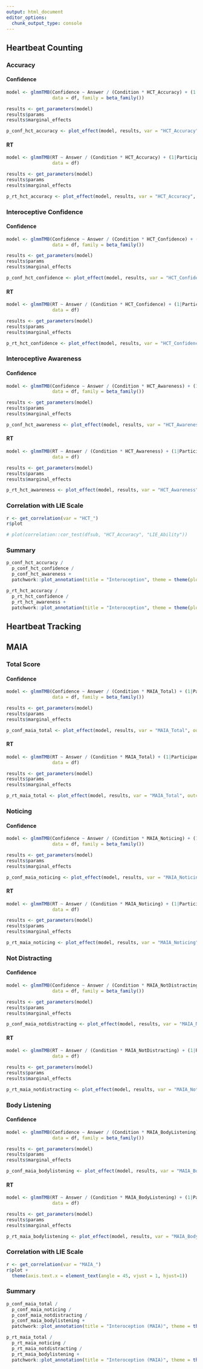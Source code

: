 ```yaml
---
output: html_document
editor_options: 
  chunk_output_type: console
---
```


## Heartbeat Counting {.tabset}


### Accuracy

#### Confidence

```r
model <- glmmTMB(Confidence ~ Answer / (Condition * HCT_Accuracy) + (1|Participant) + (1|Item), 
                 data = df, family = beta_family())

results <- get_parameters(model)
results$params
results$marginal_effects
```

```r
p_conf_hct_accuracy <- plot_effect(model, results, var = "HCT_Accuracy", outcome = "Confidence")
```

#### RT

```r
model <- glmmTMB(RT ~ Answer / (Condition * HCT_Accuracy) + (1|Participant) + (1|Item), 
                 data = df)

results <- get_parameters(model)
results$params
results$marginal_effects
```

```r
p_rt_hct_accuracy <- plot_effect(model, results, var = "HCT_Accuracy", outcome = "RT")
```


### Interoceptive Confidence

#### Confidence

```r
model <- glmmTMB(Confidence ~ Answer / (Condition * HCT_Confidence) + (1|Participant) + (1|Item), 
                 data = df, family = beta_family())

results <- get_parameters(model)
results$params
results$marginal_effects
```

```r
p_conf_hct_confidence <- plot_effect(model, results, var = "HCT_Confidence", outcome = "Confidence")
```

#### RT

```r
model <- glmmTMB(RT ~ Answer / (Condition * HCT_Confidence) + (1|Participant) + (1|Item), 
                 data = df)

results <- get_parameters(model)
results$params
results$marginal_effects
```

```r
p_rt_hct_confidence <- plot_effect(model, results, var = "HCT_Confidence", outcome = "RT")
```

### Interoceptive Awareness

#### Confidence

```r
model <- glmmTMB(Confidence ~ Answer / (Condition * HCT_Awareness) + (1|Participant) + (1|Item), 
                 data = df, family = beta_family())

results <- get_parameters(model)
results$params
results$marginal_effects
```

```r
p_conf_hct_awareness <- plot_effect(model, results, var = "HCT_Awareness", outcome = "Confidence")
```

#### RT

```r
model <- glmmTMB(RT ~ Answer / (Condition * HCT_Awareness) + (1|Participant) + (1|Item), 
                 data = df)

results <- get_parameters(model)
results$params
results$marginal_effects
```

```r
p_rt_hct_awareness <- plot_effect(model, results, var = "HCT_Awareness", outcome = "RT")
```

### Correlation with LIE Scale

```r
r <- get_correlation(var = "HCT_")
r$plot

# plot(correlation::cor_test(dfsub, "HCT_Accuracy", "LIE_Ability"))
```

### Summary

```r
p_conf_hct_accuracy / 
  p_conf_hct_confidence / 
  p_conf_hct_awareness +
  patchwork::plot_annotation(title = "Interoception", theme = theme(plot.title = element_text(hjust = 0.5)))

p_rt_hct_accuracy / 
  p_rt_hct_confidence / 
  p_rt_hct_awareness +
  patchwork::plot_annotation(title = "Interoception", theme = theme(plot.title = element_text(hjust = 0.5)))
```

## Heartbeat Tracking {.tabset}







## MAIA {.tabset}


### Total Score

#### Confidence

```r
model <- glmmTMB(Confidence ~ Answer / (Condition * MAIA_Total) + (1|Participant) + (1|Item), 
                 data = df, family = beta_family())

results <- get_parameters(model)
results$params
results$marginal_effects
```

```r
p_conf_maia_total <- plot_effect(model, results, var = "MAIA_Total", outcome = "Confidence")
```

#### RT

```r
model <- glmmTMB(RT ~ Answer / (Condition * MAIA_Total) + (1|Participant) + (1|Item), 
                 data = df)

results <- get_parameters(model)
results$params
results$marginal_effects
```

```r
p_rt_maia_total <- plot_effect(model, results, var = "MAIA_Total", outcome = "RT")
```


### Noticing

#### Confidence

```r
model <- glmmTMB(Confidence ~ Answer / (Condition * MAIA_Noticing) + (1|Participant) + (1|Item), 
                 data = df, family = beta_family())

results <- get_parameters(model)
results$params
results$marginal_effects
```

```r
p_conf_maia_noticing <- plot_effect(model, results, var = "MAIA_Noticing", outcome = "Confidence")
```

#### RT

```r
model <- glmmTMB(RT ~ Answer / (Condition * MAIA_Noticing) + (1|Participant) + (1|Item), 
                 data = df)

results <- get_parameters(model)
results$params
results$marginal_effects
```

```r
p_rt_maia_noticing <- plot_effect(model, results, var = "MAIA_Noticing", outcome = "RT")
```



### Not Distracting

#### Confidence

```r
model <- glmmTMB(Confidence ~ Answer / (Condition * MAIA_NotDistracting) + (1|Participant) + (1|Item), 
                 data = df, family = beta_family())

results <- get_parameters(model)
results$params
results$marginal_effects
```

```r
p_conf_maia_notdistracting <- plot_effect(model, results, var = "MAIA_NotDistracting", outcome = "Confidence")
```

#### RT

```r
model <- glmmTMB(RT ~ Answer / (Condition * MAIA_NotDistracting) + (1|Participant) + (1|Item), 
                 data = df)

results <- get_parameters(model)
results$params
results$marginal_effects
```

```r
p_rt_maia_notdistracting <- plot_effect(model, results, var = "MAIA_NotDistracting", outcome = "RT")
```



### Body Listening

#### Confidence

```r
model <- glmmTMB(Confidence ~ Answer / (Condition * MAIA_BodyListening) + (1|Participant) + (1|Item), 
                 data = df, family = beta_family())

results <- get_parameters(model)
results$params
results$marginal_effects
```

```r
p_conf_maia_bodylistening <- plot_effect(model, results, var = "MAIA_BodyListening", outcome = "Confidence")
```

#### RT

```r
model <- glmmTMB(RT ~ Answer / (Condition * MAIA_BodyListening) + (1|Participant) + (1|Item), 
                 data = df)

results <- get_parameters(model)
results$params
results$marginal_effects
```

```r
p_rt_maia_bodylistening <- plot_effect(model, results, var = "MAIA_BodyListening", outcome = "RT")
```


### Correlation with LIE Scale

```r
r <- get_correlation(var = "MAIA_")
r$plot +
  theme(axis.text.x = element_text(angle = 45, vjust = 1, hjust=1))
```

### Summary

```r
p_conf_maia_total / 
  p_conf_maia_noticing / 
  p_conf_maia_notdistracting / 
  p_conf_maia_bodylistening +
  patchwork::plot_annotation(title = "Interoception (MAIA)", theme = theme(plot.title = element_text(hjust = 0.5)))

p_rt_maia_total / 
  p_rt_maia_noticing / 
  p_rt_maia_notdistracting / 
  p_rt_maia_bodylistening +
  patchwork::plot_annotation(title = "Interoception (MAIA)", theme = theme(plot.title = element_text(hjust = 0.5)))
```
